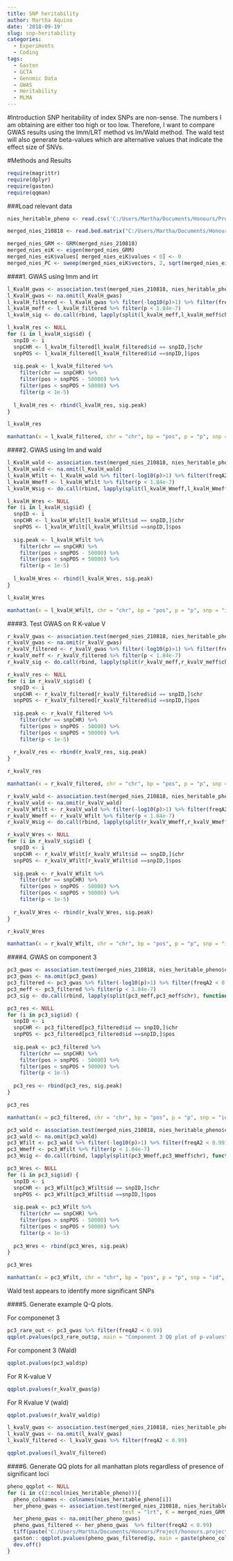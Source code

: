 ```yaml
---
title: SNP heritability
author: Martha Aquino
date: '2018-09-19'
slug: snp-heritability
categories:
  - Experiments
  - Coding
tags:
  - Gaston
  - GCTA
  - Genomic Data
  - GWAS
  - Heritability
  - MLMA
---
```


#Introduction
SNP heritability of index SNPs are non-sense. The numbers I am obtaining are either too high or too low. Therefore, I want to compare GWAS results using the lmm/LRT method vs lm/Wald method. The wald test will also generate beta-values which are alternative values that indicate the effect size of SNVs. 

#Methods and Results 

```r
require(magrittr)
require(dplyr)
require(gaston)
require(qqman)
```


###Load relevant data 
```r
nies_heritable_pheno <- read.csv('C:/Users/Martha/Documents/Honours/Project/honours.project/Data/nies_heritable_pheno.csv', header = T)

merged_nies_210818 <- read.bed.matrix("C:/Users/Martha/Documents/Honours/Project/honours.project/Data/merged_nies/merged_nies_geno_210818.bed")

merged_nies_GRM <- GRM(merged_nies_210818)
merged_nies_eiK <- eigen(merged_nies_GRM)
merged_nies_eiK$values[ merged_nies_eiK$values < 0] <- 0
merged_nies_PC <- sweep(merged_nies_eiK$vectors, 2, sqrt(merged_nies_eiK$values), "*")
```


####1. GWAS using lmm and lrt 
```r
l_KvalH_gwas <- association.test(merged_nies_210818, nies_heritable_pheno$L.K.value.H, method="lmm", test = "lrt", response = "quantitative", K = merged_nies_GRM, eigenK = merged_nies_eiK, p = 2)
l_KvalH_gwas <- na.omit(l_KvalH_gwas)
l_kvalH_filtered <- l_KvalH_gwas %>% filter(-log10(p)>1) %>% filter(freqA2 < 0.99)
l_kvalH_meff <- l_kvalH_filtered %>% filter(p < 1.84e-7)
l_kvalH_sig <- do.call(rbind, lapply(split(l_kvalH_meff,l_kvalH_meff$chr), function(x) {return(x[which.min(x$p),])}))

l_kvalH_res <- NULL
for (i in l_kvalH_sig$id) {
  snpID <- i
  snpCHR <- l_kvalH_filtered[l_kvalH_filtered$id == snpID,]$chr
  snpPOS <- l_kvalH_filtered[l_kvalH_filtered$id ==snpID,]$pos
  
  sig.peak <- l_kvalH_filtered %>%
    filter(chr == snpCHR) %>%
    filter(pos > snpPOS - 50000) %>%
    filter(pos < snpPOS + 50000) %>%
    filter(p < 1e-5)
  
  l_kvalH_res <- rbind(l_kvalH_res, sig.peak)
}

l_kvalH_res

manhattan(x = l_kvalH_filtered, chr = "chr", bp = "pos", p = "p", snp = "id", ylim = c(0,12), genomewideline = -log10(1.84e-7), main = "L K-value H (LRT)", annotatePval = 1.84e-7)

```

####2. GWAS using lm and wald 
```r
l_KvalH_wald <- association.test(merged_nies_210818, nies_heritable_pheno$L.K.value.H, method="lm", test = "wald", K = merged_nies_GRM, eigenK = merged_nies_eiK, p = 2)
l_KvalH_wald <- na.omit(l_KvalH_wald)
l_kvalH_Wfilt <- l_KvalH_wald %>% filter(-log10(p)>1) %>% filter(freqA2 < 0.99)
l_kvalH_Wmeff <- l_kvalH_Wfilt %>% filter(p < 1.84e-7)
l_kvalH_Wsig <- do.call(rbind, lapply(split(l_kvalH_Wmeff,l_kvalH_Wmeff$chr), function(x) {return(x[which.min(x$p),])}))

l_kvalH_Wres <- NULL
for (i in l_kvalH_sig$id) {
  snpID <- i
  snpCHR <- l_kvalH_Wfilt[l_kvalH_Wfilt$id == snpID,]$chr
  snpPOS <- l_kvalH_Wfilt[l_kvalH_Wfilt$id ==snpID,]$pos
  
  sig.peak <- l_kvalH_Wfilt %>%
    filter(chr == snpCHR) %>%
    filter(pos > snpPOS - 50000) %>%
    filter(pos < snpPOS + 50000) %>%
    filter(p < 1e-5)
  
  l_kvalH_Wres <- rbind(l_kvalH_Wres, sig.peak)
}

l_kvalH_Wres

manhattan(x = l_kvalH_Wfilt, chr = "chr", bp = "pos", p = "p", snp = "id", ylim = c(0,12), genomewideline = -log10(1.84e-7), main = "L K-value H (Wald)", annotatePval = 1.84e-7)
```

####3. Test GWAS on R K-value V
```r
r_kvalV_gwas <- association.test(merged_nies_210818, nies_heritable_pheno$R.K.value.V, method="lmm", test = "lrt", response = "quantitative", K = merged_nies_GRM, eigenK = merged_nies_eiK, p = 2)
r_kvalV_gwas <- na.omit(r_kvalV_gwas)
r_kvalV_filtered <- r_kvalV_gwas %>% filter(-log10(p)>1) %>% filter(freqA2 < 0.99)
r_kvalV_meff <- r_kvalV_filtered %>% filter(p < 1.84e-7)
r_kvalV_sig <- do.call(rbind, lapply(split(r_kvalV_meff,r_kvalV_meff$chr), function(x) {return(x[which.min(x$p),])}))

r_kvalV_res <- NULL
for (i in r_kvalV_sig$id) {
  snpID <- i
  snpCHR <- r_kvalV_filtered[r_kvalV_filtered$id == snpID,]$chr
  snpPOS <- r_kvalV_filtered[r_kvalV_filtered$id ==snpID,]$pos
  
  sig.peak <- r_kvalV_filtered %>%
    filter(chr == snpCHR) %>%
    filter(pos > snpPOS - 50000) %>%
    filter(pos < snpPOS + 50000) %>%
    filter(p < 1e-5)
  
  r_kvalV_res <- rbind(r_kvalV_res, sig.peak)
}

r_kvalV_res

manhattan(x = r_kvalV_filtered, chr = "chr", bp = "pos", p = "p", snp = "id", ylim = c(0,12), genomewideline = -log10(1.84e-7), main = "R K-value V (LRT)", annotatePval = 1.84e-7)
```


```r
r_kvalV_wald <- association.test(merged_nies_210818, nies_heritable_pheno$R.K.value.V, method="lm", test = "wald", K = merged_nies_GRM, eigenK = merged_nies_eiK, p = 2)
r_kvalV_wald <- na.omit(r_kvalV_wald)
r_kvalV_Wfilt <- r_kvalV_wald %>% filter(-log10(p)>1) %>% filter(freqA2 < 0.99)
r_kvalV_Wmeff <- r_kvalV_Wfilt %>% filter(p < 1.84e-7)
r_kvalV_Wsig <- do.call(rbind, lapply(split(r_kvalV_Wmeff,r_kvalV_Wmeff$chr), function(x) {return(x[which.min(x$p),])}))

r_kvalV_Wres <- NULL
for (i in r_kvalV_sig$id) {
  snpID <- i
  snpCHR <- r_kvalV_Wfilt[r_kvalV_Wfilt$id == snpID,]$chr
  snpPOS <- r_kvalV_Wfilt[r_kvalV_Wfilt$id ==snpID,]$pos
  
  sig.peak <- r_kvalV_Wfilt %>%
    filter(chr == snpCHR) %>%
    filter(pos > snpPOS - 50000) %>%
    filter(pos < snpPOS + 50000) %>%
    filter(p < 1e-5)
  
  r_kvalV_Wres <- rbind(r_kvalV_Wres, sig.peak)
}

r_kvalV_Wres

manhattan(x = r_kvalV_Wfilt, chr = "chr", bp = "pos", p = "p", snp = "id", ylim = c(0,12), genomewideline = -log10(1.84e-7), main = "R K-value V (Wald)", annotatePval = 1.84e-7)
```

####4. GWAS on component 3

```r
pc3_gwas <- association.test(merged_nies_210818, nies_heritable_pheno$coord.Dim.3, method="lmm", test = "lrt", K = merged_nies_GRM, eigenK = merged_nies_eiK, p = 2)
pc3_gwas <- na.omit(pc3_gwas)
pc3_filtered <- pc3_gwas %>% filter(-log10(p)>1) %>% filter(freqA2 < 0.99)
pc3_meff <- pc3_filtered %>% filter(p < 1.84e-7)
pc3_sig <- do.call(rbind, lapply(split(pc3_meff,pc3_meff$chr), function(x) {return(x[which.min(x$p),])}))

pc3_res <- NULL
for (i in pc3_sig$id) {
  snpID <- i
  snpCHR <- pc3_filtered[pc3_filtered$id == snpID,]$chr
  snpPOS <- pc3_filtered[pc3_filtered$id ==snpID,]$pos
  
  sig.peak <- pc3_filtered %>%
    filter(chr == snpCHR) %>%
    filter(pos > snpPOS - 50000) %>%
    filter(pos < snpPOS + 50000) %>%
    filter(p < 1e-5)
  
  pc3_res <- rbind(pc3_res, sig.peak)
}

pc3_res

manhattan(x = pc3_filtered, chr = "chr", bp = "pos", p = "p", snp = "id", ylim = c(0,12), genomewideline = -log10(1.84e-7), main = "Component 3 (LRT)", annotatePval = 1.84e-7)
```

```r
pc3_wald <- association.test(merged_nies_210818, nies_heritable_pheno$coord.Dim.3, method="lm", test = "wald", K = merged_nies_GRM, eigenK = merged_nies_eiK, p = 2)
pc3_wald <- na.omit(pc3_wald)
pc3_Wfilt <- pc3_wald %>% filter(-log10(p)>1) %>% filter(freqA2 < 0.99)
pc3_Wmeff <- pc3_Wfilt %>% filter(p < 1.84e-7)
pc3_Wsig <- do.call(rbind, lapply(split(pc3_Wmeff,pc3_Wmeff$chr), function(x) {return(x[which.min(x$p),])}))

pc3_Wres <- NULL
for (i in pc3_sig$id) {
  snpID <- i
  snpCHR <- pc3_Wfilt[pc3_Wfilt$id == snpID,]$chr
  snpPOS <- pc3_Wfilt[pc3_Wfilt$id ==snpID,]$pos
  
  sig.peak <- pc3_Wfilt %>%
    filter(chr == snpCHR) %>%
    filter(pos > snpPOS - 50000) %>%
    filter(pos < snpPOS + 50000) %>%
    filter(p < 1e-5)
  
  pc3_Wres <- rbind(pc3_Wres, sig.peak)
}

pc3_Wres

manhattan(x = pc3_Wfilt, chr = "chr", bp = "pos", p = "p", snp = "id", ylim = c(0,12), genomewideline = -log10(1.84e-7), main = "Component 3 (Wald)", annotatePval = 1.84e-7)
```

Wald test appears to identify more significant SNPs 

####5. Generate example Q-Q plots. 

For componenet 3
```r
pc3_rare_out <- pc3_gwas %>% filter(freqA2 < 0.99)
qqplot.pvalues(pc3_rare_out$p, main = "Component 3 QQ plot of p-values")
```

For component 3 (Wald)
```r
qqplot.pvalues(pc3_wald$p)
```


For R K-value V
```r
qqplot.pvalues(r_kvalV_gwas$p)
```

For R Kvalue V (wald)
```r
qqplot.pvalues(r_kvalV_wald$p)
```

```r
l_kvalV_gwas <- association.test(merged_nies_210818, nies_heritable_pheno$L.K.value.V, method="lmm", test = "lrt", K = merged_nies_GRM, eigenK = merged_nies_eiK, p = 2)
l_kvalV_gwas <- na.omit(l_kvalV_gwas)
l_kvalV_filtered <- l_kvalV_gwas %>% filter(freqA2 < 0.99)

qqplot.pvalues(l_kvalV_filtered)
```

####6. Generate QQ plots for all manhattan plots regardless of presence of significant loci 

```r
pheno_qqplot <- NULL
for (i in c(2:ncol(nies_heritable_pheno))){
  pheno_colnames <- colnames(nies_heritable_pheno[i])
  her_pheno_gwas <- association.test(merged_nies_210818, nies_heritable_pheno[,i], method = "lmm", 
                                     test = "lrt", K = merged_nies_GRM, eigenK = merged_nies_eiK, p =2)
  her_pheno_gwas <- na.omit(her_pheno_gwas)
  pheno_gwas_filtered <- her_pheno_gwas  %>% filter(freqA2 < 0.99)
  tiff(paste('C:/Users/Martha/Documents/Honours/Project/honours.project/Data/gwas_plots/', pheno_colnames, '_qqplot.png'), width = 800, height = 500, res = 150, compression = 'lzw')
  gaston:: qqplot.pvalues(pheno_gwas_filtered$p, main = paste(pheno_colnames))
  dev.off()
}
```

